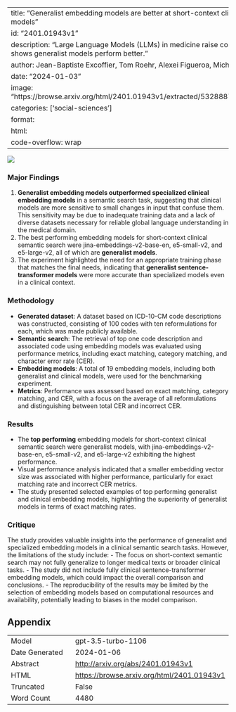 
---
title: "Generalist embedding models are better at short-context clinical semantic search than specialized embedding models"
id: "2401.01943v1"
description: "Large Language Models (LLMs) in medicine raise concerns about robustness and reliability. Benchmarking shows generalist models perform better."
author: Jean-Baptiste Excoffier, Tom Roehr, Alexei Figueroa, Michalis Papaaioannou, Keno Bressem, Matthieu Ortala
date: "2024-01-03"
image: "https://browse.arxiv.org/html/2401.01943v1/extracted/5328887/Figures/embedding_size_vs_exact_code_matching.png"
categories: ['social-sciences']
format:
  html:
    code-overflow: wrap
---

![](https://browse.arxiv.org/html/2401.01943v1/extracted/5328887/Figures/embedding_size_vs_exact_code_matching.png)

### Major Findings

1. **Generalist embedding models outperformed specialized clinical embedding models** in a semantic search task, suggesting that clinical models are more sensitive to small changes in input that confuse them. This sensitivity may be due to inadequate training data and a lack of diverse datasets necessary for reliable global language understanding in the medical domain.
2. The best performing embedding models for short-context clinical semantic search were jina-embeddings-v2-base-en, e5-small-v2, and e5-large-v2, all of which are **generalist models**.
3. The experiment highlighted the need for an appropriate training phase that matches the final needs, indicating that **generalist sentence-transformer models** were more accurate than specialized models even in a clinical context.

### Methodology
- **Generated dataset**: A dataset based on ICD-10-CM code descriptions was constructed, consisting of 100 codes with ten reformulations for each, which was made publicly available.
- **Semantic search**: The retrieval of top one code description and associated code using embedding models was evaluated using performance metrics, including exact matching, category matching, and character error rate (CER).
- **Embedding models**: A total of 19 embedding models, including both generalist and clinical models, were used for the benchmarking experiment.
- **Metrics**: Performance was assessed based on exact matching, category matching, and CER, with a focus on the average of all reformulations and distinguishing between total CER and incorrect CER.

### Results
- The **top performing** embedding models for short-context clinical semantic search were generalist models, with jina-embeddings-v2-base-en, e5-small-v2, and e5-large-v2 exhibiting the highest performance.
- Visual performance analysis indicated that a smaller embedding vector size was associated with higher performance, particularly for exact matching rate and incorrect CER metrics.
- The study presented selected examples of top performing generalist and clinical embedding models, highlighting the superiority of generalist models in terms of exact matching rates.
  
### Critique
The study provides valuable insights into the performance of generalist and specialized embedding models in a clinical semantic search tasks. However, the limitations of the study include:
- The focus on short-context semantic search may not fully generalize to longer medical texts or broader clinical tasks.
- The study did not include fully clinical sentence-transformer embedding models, which could impact the overall comparison and conclusions.
- The reproducibility of the results may be limited by the selection of embedding models based on computational resources and availability, potentially leading to biases in the model comparison.

## Appendix

|          |          |
|----------|----------|
| Model     | gpt-3.5-turbo-1106       |
| Date Generated     | 2024-01-06       |
| Abstract | [http://arxiv.org/abs/2401.01943v1](http://arxiv.org/abs/2401.01943v1)        |
| HTML     | [https://browse.arxiv.org/html/2401.01943v1](https://browse.arxiv.org/html/2401.01943v1)       |
| Truncated       | False       |
| Word Count       | 4480       |